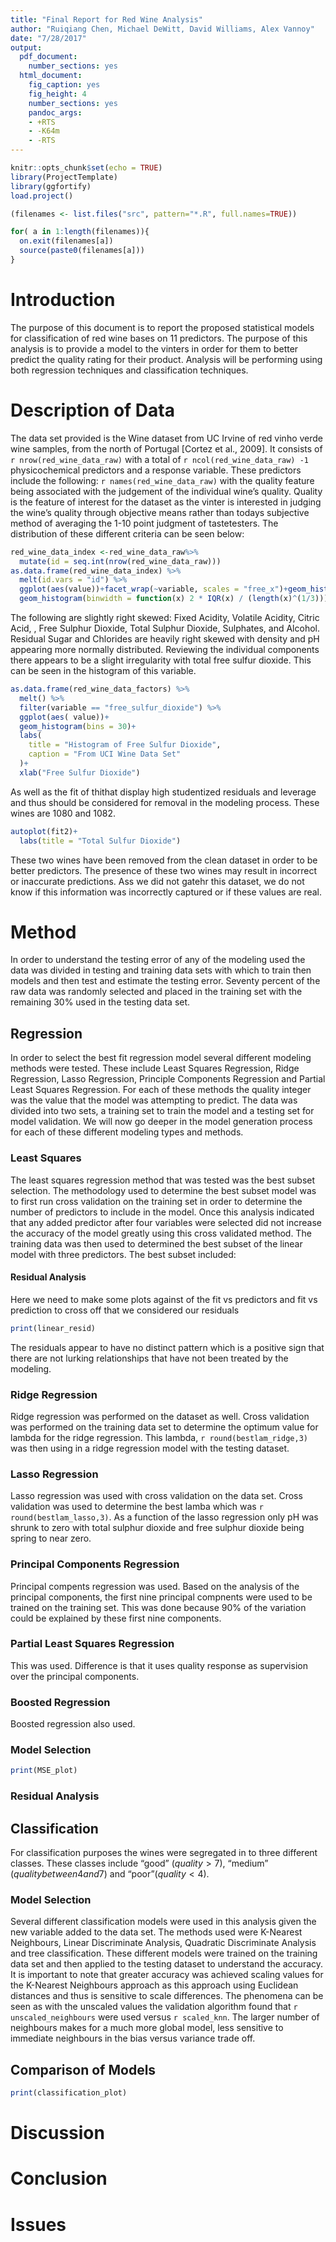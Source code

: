 ```yaml
---
title: "Final Report for Red Wine Analysis"
author: "Ruiqiang Chen, Michael DeWitt, David Williams, Alex Vannoy"
date: "7/28/2017"
output:
  pdf_document: 
    number_sections: yes
  html_document:
    fig_caption: yes
    fig_height: 4
    number_sections: yes
    pandoc_args:
    - +RTS
    - -K64m
    - -RTS
---
```


```r
knitr::opts_chunk$set(echo = TRUE)
library(ProjectTemplate)
library(ggfortify)
load.project()

(filenames <- list.files("src", pattern="*.R", full.names=TRUE))

for( a in 1:length(filenames)){
  on.exit(filenames[a])
  source(paste0(filenames[a]))
}
```

# Introduction

The purpose of this document is to report the proposed statistical models for classification of red wine bases on 11 predictors. The purpose of this analysis is to provide a model to the vinters in order for them to better predict the quality rating for their product. Analysis will be performing using both regression techniques and classification techniques.

# Description of Data
The data set provided is the Wine dataset from UC Irvine of red vinho verde wine samples, from the north of Portugal [Cortez et al., 2009]. It consists of `r nrow(red_wine_data_raw) ` with a total of `r ncol(red_wine_data_raw) -1` physicochemical predictors and a response variable. These predictors include the following: `r names(red_wine_data_raw)` with the quality feature being associated with the judgement of the individual wine's quality. Quality is the feature of interest for the dataset as the vinter is interested in judging the wine's quality through objective means rather than todays subjective method of averaging the 1-10 point judgment of tastetesters. The distribution of these different criteria can be seen below:
```r
red_wine_data_index <-red_wine_data_raw%>% 
  mutate(id = seq.int(nrow(red_wine_data_raw)))
as.data.frame(red_wine_data_index) %>% 
  melt(id.vars = "id") %>% 
  ggplot(aes(value))+facet_wrap(~variable, scales = "free_x")+geom_histogram()+
  geom_histogram(binwidth = function(x) 2 * IQR(x) / (length(x)^(1/3)))
```

The following are slightly right skewed: Fixed Acidity, Volatile Acidity, Citric Acid, , Free Sulphur Dioxide, Total Sulphur Dioxide, Sulphates, and Alcohol. Residual Sugar and Chlorides are heavily right skewed with density and pH appearing more normally distributed. Reviewing the individual components there appears to be a slight irregularity with total free sulfur dioxide. This can be seen in the histogram of this variable. 
```r
as.data.frame(red_wine_data_factors) %>% 
  melt() %>%
  filter(variable == "free_sulfur_dioxide") %>% 
  ggplot(aes( value))+
  geom_histogram(bins = 30)+
  labs(
    title = "Histogram of Free Sulfur Dioxide",
    caption = "From UCI Wine Data Set"
  )+
  xlab("Free Sulfur Dioxide")
```
As well as the fit of thithat display high studentized residuals and leverage and thus should be considered for removal in the modeling process. These wines are 1080 and 1082.

```r
autoplot(fit2)+
  labs(title = "Total Sulfur Dioxide")
```
These two wines have been removed from the clean dataset in order to be better predictors. The presence of these two wines may result in incorrect or inaccurate predictions. Ass we did not gatehr this dataset, we do not know if this information was incorrectly captured or if these values are real.

# Method
In order to understand the testing error of any of the modeling used the data was divided in testing and training data sets with which to train then models and then test and estimate the testing error. Seventy percent of the raw data was randomly selected and placed in the training set with the remaining 30% used in the testing data set.

## Regression

In order to select the best fit regression model several different modeling methods were tested. These include Least Squares Regression, Ridge Regression, Lasso Regression, Principle Components Regression and Partial Least Squares Regression. For each of these methods the quality integer was the value that the model was attempting to predict. The data was divided into two sets, a training set to train the model and a testing set for model validation. We will now go deeper in the model generation process for each of these different modeling types and methods.

### Least Squares
The least squares regression method that was tested was the best subset selection. The methodology used to determine the best subset model was to first run cross validation on the training set in order to determine the number of predictors to include in the model. Once this analysis indicated that any added predictor after four variables were selected did not increase the accuracy of the model greatly using this cross validated method.  The training data was then used to determined the best subset of the linear model with three predictors. The best subset included:

#### Residual Analysis
Here we need to make some plots against of the fit vs predictors and fit vs prediction to cross off that we considered our residuals

```r
print(linear_resid)
```
The residuals appear to have no distinct pattern which is a positive sign that there are not lurking relationships that have not been treated by the modeling.


### Ridge Regression
Ridge regression was performed on the dataset as well. Cross validation was performed on the training data set to determine the optimum value for lambda for the ridge regression. This lambda, `r round(bestlam_ridge,3)` was then using in a ridge regression model with the testing dataset.

### Lasso Regression
Lasso regression was used with cross validation on the data set. Cross validation was used to determine the best lamba which was `r round(bestlam_lasso,3)`. As a function of the lasso regression only pH was shrunk to zero with total sulphur dioxide and free sulphur dioxide being spring to near zero.

### Principal Components Regression
Principal compents regression was used. Based on the analysis of the principal components, the first nine principal compnents were used to be trained on the training set. This was done because 90% of the variation could be explained by these first nine components. 

### Partial Least Squares Regression
This was used. Difference is that it uses quality response as supervision over the principal components.

### Boosted Regression
Boosted regression also used.

### Model Selection
```r
print(MSE_plot)
```


### Residual Analysis

## Classification
For classification purposes the wines were segregated in to three different classes. These classes include "good" ($quality >7$), "medium" ($quality between 4 and 7$) and "poor"($quality < 4$). 

### Model Selection
Several different classification models were used in this analysis given the new variable added to the data set. The methods used were K-Nearest Neighbours, Linear Discriminate Analysis, Quadratic Discriminate Analysis and tree classification. These different models were trained on the training data set and then applied to the testing dataset to understand the accuracy. It is important to note that greater accuracy was achieved scaling values for the K-Nearest Neighbours approach as this approach using Euclidean distances and thus is sensitive to scale differences. The phenomena can be seen as with the unscaled values the validation algorithm found that `r unscaled_neighbours` were used versus `r scaled_knn`. The larger number of neighbours makes for a much more global model, less sensitive to immediate neighbours in the bias versus variance trade off. 

## Comparison of Models
```r
print(classification_plot)
```


# Discussion

# Conclusion

# Issues
